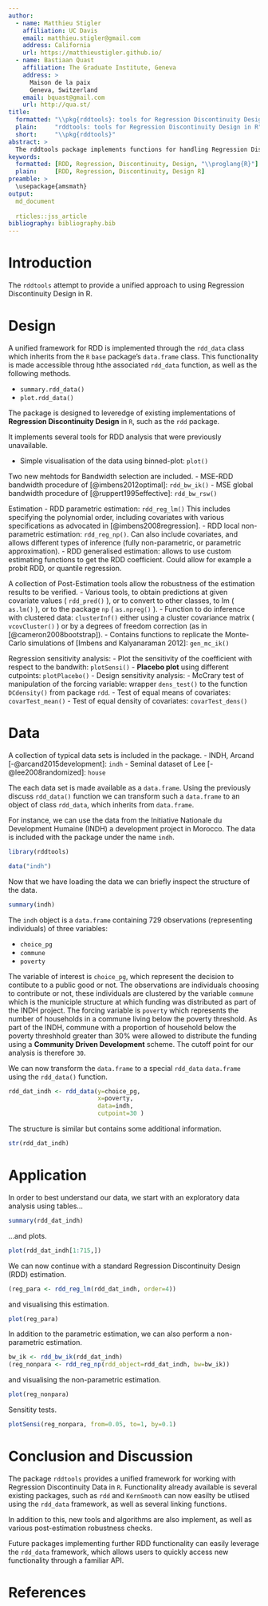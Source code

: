 ```yaml
---
author:
  - name: Matthieu Stigler
    affiliation: UC Davis
    email: matthieu.stigler@gmail.com
    address: California
    url: https://matthieustigler.github.io/
  - name: Bastiaan Quast
    affiliation: The Graduate Institute, Geneva
    address: >
      Maison de la paix
      Geneva, Switzerland
    email: bquast@gmail.com
    url: http://qua.st/
title:
  formatted: "\\pkg{rddtools}: tools for Regression Discontinuity Design in R"
  plain:     "rddtools: tools for Regression Discontinuity Design in R"
  short:     "\\pkg{rddtools}"
abstract: >
  The rddtools package implements functions for handling Regression Discontinuity Design in R.
keywords:
  formatted: [RDD, Regression, Discontinuity, Design, "\\proglang{R}"]
  plain:     [RDD, Regression, Discontinuity, Design R]
preamble: >
  \usepackage{amsmath}
output:
  md_document
   
  rticles::jss_article 
bibliography: bibliography.bib
---
```


# Introduction

The `rddtools` attempt to provide a unified approach to using Regression Discontinuity Design in R.


# Design

A unified framework for RDD is implemented through the `rdd_data` class which inherits from the `R` `base` package's `data.frame` class.
This functionality is made accessible throug hthe associated `rdd_data` function,
as well as the following methods.

- `summary.rdd_data()`
- `plot.rdd_data()`

The package is designed to leveredge of existing implementations of **Regression Discontinuity Design** in `R`, such as the `rdd` package.

It implements several tools for RDD analysis that were previously unavailable.

- Simple visualisation of the data using binned-plot: `plot()`


Two new mehtods for Bandwidth selection are included.
    - MSE-RDD bandwidth procedure of [@imbens2012optimal]: `rdd_bw_ik()`
    - MSE global bandwidth procedure of [@ruppert1995effective]: `rdd_bw_rsw()`
    
Estimation
    -  RDD parametric estimation: `rdd_reg_lm()` This includes specifying the polynomial order, including covariates with various specifications as advocated in [@imbens2008regression].
    -  RDD local non-parametric estimation: `rdd_reg_np()`. Can also include covariates, and allows different types of inference (fully non-parametric, or parametric approximation). 
    -  RDD generalised estimation: allows to use custom estimating functions to get the RDD coefficient. Could allow for example a probit RDD, or quantile regression.
    
    
A collection of Post-Estimation tools allow the robustness of the estimation results to be verified.
    - Various tools, to obtain predictions at given covariate values ( `rdd_pred()` ), or to convert to other classes, to lm ( `as.lm()` ), or to the package `np` ( `as.npreg()` ). 
    - Function to do inference with clustered data: `clusterInf()` either using a cluster covariance matrix ( ``vcovCluster()`` ) or by a degrees of freedom correction (as in [@cameron2008bootstrap]).
    - Contains functions to replicate the Monte-Carlo simulations of [Imbens and Kalyanaraman 2012]: `gen_mc_ik()`

Regression sensitivity analysis:
    - Plot the sensitivity of the coefficient with respect to the bandwith: `plotSensi()`
    - **Placebo plot** using different cutpoints: `plotPlacebo()`
- Design sensitivity analysis:
    - McCrary test of manipulation of the forcing variable: wrapper `dens_test()` to the function `DCdensity()` from package `rdd`. 
    - Test of equal means of covariates: `covarTest_mean()`
    - Test of equal density of covariates: `covarTest_dens()`


# Data

A collection of typical data sets is included in the package.
    - INDH, Arcand [-@arcand2015development]: `indh`
    - Seminal dataset of Lee [-@lee2008randomized]: `house`

The each data set is made available as a `data.frame`.
Using the previously discuss `rdd_data()` function we can transform such a `data.frame` to an object of class `rdd_data`, which inherits from `data.frame`.

For instance, we can use the data from the Initiative Nationale du Development Humaine (INDH) a development project in Morocco.
The data is included with the package under the name `indh`.

```r
library(rddtools)
```

```r
data("indh")
```

Now that we have loading the data we can briefly inspect the structure of the data.

```r
summary(indh)
```

The `indh` object is a `data.frame` containing 729 observations (representing individuals) of three variables:

- `choice_pg` 
- `commune`
- `poverty`

The variable of interest is `choice_pg`, which represent the decision to contibute to a public good or not.
The observations are individuals choosing to contribute or not, these individuals are clustered by the variable `commune` which is the municiple structure at which funding was distributed as part of the INDH project.
The forcing variable is `poverty` which represents the number of households in a commune living below the poverty threshold.
As part of the INDH, commune with a proportion of household below the poverty threshhold greater than 30% were allowed to distribute the funding using a **Community Driven Development** scheme.
The cutoff point for our analysis is therefore `30`.

We can now transform the `data.frame` to a special `rdd_data` `data.frame` using the `rdd_data()` function.

```r
rdd_dat_indh <- rdd_data(y=choice_pg,
                         x=poverty,
                         data=indh,
                         cutpoint=30 )
```

The structure is similar but contains some additional information.

```r
str(rdd_dat_indh)
```


# Application

In order to best understand our data, we start with an exploratory data analysis using tables...

```r
summary(rdd_dat_indh)
```

...and plots.

```r
plot(rdd_dat_indh[1:715,])
```

We can now continue with a standard Regression Discontinuity Design (RDD) estimation.

```r
(reg_para <- rdd_reg_lm(rdd_dat_indh, order=4))
```

and visualising this estimation.

```r
plot(reg_para)
```

In addition to the parametric estimation, we can also perform a non-parametric estimation.

```r
bw_ik <- rdd_bw_ik(rdd_dat_indh)
(reg_nonpara <- rdd_reg_np(rdd_object=rdd_dat_indh, bw=bw_ik))
```

and visualising the non-parametric estimation.

```r
plot(reg_nonpara)
```

Sensitity tests.

```r
plotSensi(reg_nonpara, from=0.05, to=1, by=0.1)
```


# Conclusion and Discussion

The package `rddtools` provides a unified framework for working with Regression Discontinuity Data in `R`.
Functionality already available is several existing packages, such as `rdd` and `KernSmooth` can now easilty be utlised using the `rdd_data` framework, as well as several linking functions.

In addition to this, new tools and algorithms are also implement, as well as various post-estimation robustness checks.

Future packages implementing further RDD functionality can easily leverage the `rdd_data` framework, which allows users to quickly access new functionality through a familiar API.


# References
